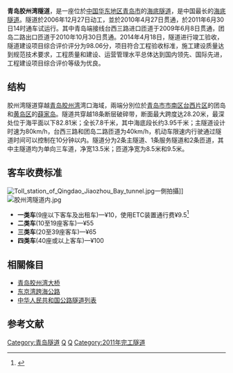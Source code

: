 {{Infobox tunnel
|name        = 青岛胶州湾隧道<br/>Qingdao Jiaozhou Bay Tunnel
|image       = Jiaozhou Bay - road zh.png
|coordinates = 
|location    = {{CHN}}[[青岛|青岛]][[胶州湾|胶州湾]]
|status      = 使用中
|start       = [[青岛市|青岛市]][[市南区|市南区]]
|end         = [[青岛市|青岛市]][[黄岛区|黄岛区]]
|open        = 2011年6月30日
|owner       = 青岛国信胶州湾交通有限公司
|operator    = 青岛国信胶州湾交通有限公司
|toll        = 10~100元/车次
|construction= 47个月
|length      = 9.47km （海下部分3.95km）
|lanes       = 双向6车道（不含服务隧道）
|speed       = 80km/h
|lowelevation= -82.8m
|width       = 13.5m
|height      = 5m
|grade       = 3%

}}'''青岛胶州湾隧道'''，是一座位於[[中国|中国]][[华东地区|华东地区]][[青岛市|青岛市]]的[[海底隧道|海底隧道]]，是中国最长的[[海底隧道|海底隧道]]。隧道於2006年12月27日动工，並於2010年4月27日贯通，於2011年6月30日14时通车试运行。其中青岛端接线台西三路进口匝道于2009年6月8日贯通，团岛二路出口匝道于2010年10月30日贯通。2014年4月18日，隧道进行竣工验收，隧道建设项目综合评价评分为98.06分，项目符合工程验收标准，施工建设质量达到规范技术要求，工程质量和建设、运营管理水平总体达到国内领先、国际先进，工程建设项目综合评价等级为优良。

==结构==
胶州湾隧道穿越[[青岛|青岛]][[胶州湾|胶州湾]]湾口海域，兩端分別位於[[青岛市|青岛市]][[市南区|市南区]][[台西片区|台西片区]]的团岛和[[黄岛区|黄岛区]]的[[薛家岛|薛家岛]]。隧道共穿越18条断层破碎带，断面最大跨度达28.20米，最深处位于海平面以下82.81米；全长7.8千米，其中海底段长约3.95千米；主隧道设计时速为80km/h，台西三路和团岛二路匝道为40km/h，机动车限速内行驶通过隧道时间可以控制在10分钟以内。隧道分为2条主隧道、1条服务隧道和2条匝道，其中主隧道均为单向三车道，净宽13.5米；匝道净宽为8.5米和9.5米。

== 客车收费标准 ==
[[File:Toll_station_of_Qingdao_Jiaozhou_Bay_tunnel.jpg|thumb]]一側拍攝]]
[[File:胶州湾隧道内.jpg|thumb]]
*'''一类车'''(9座以下客车及出租车)—¥10，使用ETC装置通行费¥9.5<ref>{{Cite web|title=胶州湾隧道收费方式有调整：高速ETC可通行，享95折优惠 - 青岛新闻网|url=http://news.qingdaonews.com/wap/2020-01/06/content_21102861.htm|accessdate=2021-03-02|work=news.qingdaonews.com}}</ref>
*'''二类车'''(10至19座客车)—¥55
*'''三类车'''(20至39座客车)—¥65
*'''四类车'''(40座或以上客车)—¥100

== 相關條目 ==
* [[青岛胶州湾大桥|青岛胶州湾大桥]]
* [[东京湾跨海公路|东京湾跨海公路]]
* [[中华人民共和国公路隧道列表|中华人民共和国公路隧道列表]]

== 参考文献 ==
{{reflist}}

[[Category:青岛隧道|Category:青岛隧道]]
[[Category:中国公路隧道|Q]]
[[Category:中国海底隧道|Q]]
[[Category:2011年完工隧道|Category:2011年完工隧道]]